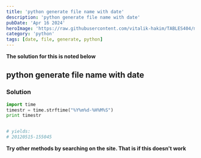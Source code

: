 ```yaml
---
title: 'python generate file name with date'
description: 'python generate file name with date'
pubDate: 'Apr 16 2024'
heroImage: 'https://raw.githubusercontent.com/vitalik-hakim/TABLES404/main/error_b/python.jpg'
category: 'python'
tags: [date, file, generate, python]
---
```


**The solution for this is noted below**

## python generate file name with date

### Solution

```python
import time
timestr = time.strftime("%Y%m%d-%H%M%S")
print timestr


# yields:
# 20120515-155045
```

**Try other methods by searching on the site. That is if this doesn't work**
